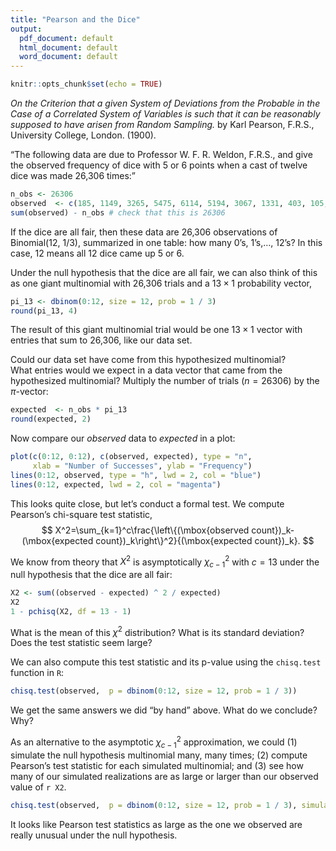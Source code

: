 ---
title: "Pearson and the Dice"
output:
  pdf_document: default
  html_document: default
  word_document: default
---

```{r setup, include=FALSE}
knitr::opts_chunk$set(echo = TRUE)
```


*On the Criterion that a given System of Deviations from the Probable in the Case of a Correlated System of Variables is such that it can be reasonably supposed to have arisen from Random Sampling.* by Karl Pearson, F.R.S., University College, London. (1900).

"The following data are due to Professor W. F. R. Weldon, F.R.S., and give the observed frequency of dice with 5 or 6 points when a cast of twelve dice was made 26,306 times:"
```{r dice}
n_obs <- 26306
observed  <- c(185, 1149, 3265, 5475, 6114, 5194, 3067, 1331, 403, 105, 14, 4, 0)
sum(observed) - n_obs # check that this is 26306
```
If the dice are all fair, then these data are 26,306 observations of Binomial(12, 1/3), summarized in one table: how many 0's, 1's,..., 12's?  In this case, 12 means all 12 dice came up 5 or 6. 

Under the null hypothesis that the dice are all fair, we can also think of this as one giant multinomial with 26,306 trials and a $13\times 1$ probability vector,
```{r}
pi_13 <- dbinom(0:12, size = 12, prob = 1 / 3)
round(pi_13, 4)
```
The result of this giant multinomial trial would be one  $13\times 1$ vector with entries that sum to 26,306, like our data set.  

Could our data set have come from this hypothesized multinomial?  
What entries would we expect in a data vector that came from the hypothesized multinomial? Multiply the number of trials ($n=26306$) by the $\pi$-vector:
```{r}
expected  <- n_obs * pi_13
round(expected, 2)
```
Now compare our *observed* data to *expected* in a plot: 
```{r}
plot(c(0:12, 0:12), c(observed, expected), type = "n", 
     xlab = "Number of Successes", ylab = "Frequency")
lines(0:12, observed, type = "h", lwd = 2, col = "blue")
lines(0:12, expected, lwd = 2, col = "magenta")
```

This looks quite close, but let's conduct a formal test.  We compute Pearson's chi-square test statistic,
$$
X^2=\sum_{k=1}^c\frac{\left\{(\mbox{observed count})_k-(\mbox{expected count})_k\right\}^2}{(\mbox{expected count})_k}.
$$


We know from theory that $X^2$ is asymptotically $\chi^2_{c-1}$ with $c=13$ under the null hypothesis that the dice are all fair:
```{r}
X2 <- sum((observed - expected) ^ 2 / expected)
X2
1 - pchisq(X2, df = 13 - 1)
```
What is the mean of this $\chi^2$ distribution?  What is its standard deviation?  Does the test statistic seem large?


We can also compute this test statistic and its p-value using the `chisq.test` function in `R`: 
```{r}
chisq.test(observed,  p = dbinom(0:12, size = 12, prob = 1 / 3))
```
We get the same answers we did "by hand" above.  What do we conclude?  Why?

As an alternative to the asymptotic $\chi^2_{c-1}$ approximation, we could 
(1) simulate the null hypothesis multinomial many, many times; (2) compute Pearson's test statistic for each simulated multinomial; and (3) see how many of our simulated realizations are as large or larger than our observed value of `r X2`. 

```{r}
chisq.test(observed,  p = dbinom(0:12, size = 12, prob = 1 / 3), simulate.p.value = TRUE)
```
It looks like Pearson test statistics as large as the one we observed are really unusual under the null hypothesis. 

